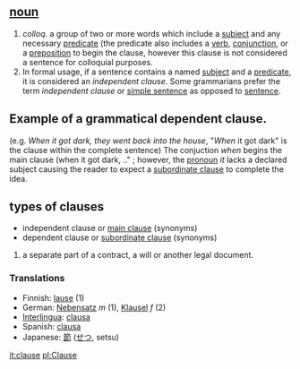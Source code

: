 == [[noun]] ==
# ''colloq.'' a group of two or more words which include a [[subject]] and any necessary [[predicate]] (the predicate also includes a [[verb]], [[conjunction]], or a [[preposition]] to begin the clause, however this clause is not considered a sentence for colloquial purposes.
#In formal usage, if a sentence contains a named [[subject]] and a [[predicate]], it is considered an ''independent clause''. Some grammarians prefer the term ''independent clause'' or [[simple sentence]] as opposed to [[sentence]].

==Example of a grammatical dependent clause.==
(e.g. ''When it got dark, they went back into the house'', "''When'' it got dark" is the clause within the complete sentence) The conjuction ''when'' begins the main clause (when it got dark, .." ; however, the [[pronoun]] ''it'' lacks a declared subject causing the reader to expect a [[subordinate clause]] to complete the idea.

==types of clauses==
* independent clause or [[main clause]] (synonyms)
* dependent clause or [[subordinate clause]] (synonyms)



# a separate part of a contract, a will or another legal document.

=== Translations ===
*Finnish: [[lause]] (1)
*German: [[Nebensatz]] ''m'' (1), [[Klausel]] ''f'' (2)
*[[Interlingua]]: [[clausa]]
*Spanish: [[clausa]]
*Japanese: [[節]] ([[せつ]], setsu)

[[it:clause]]
[[pl:Clause]]